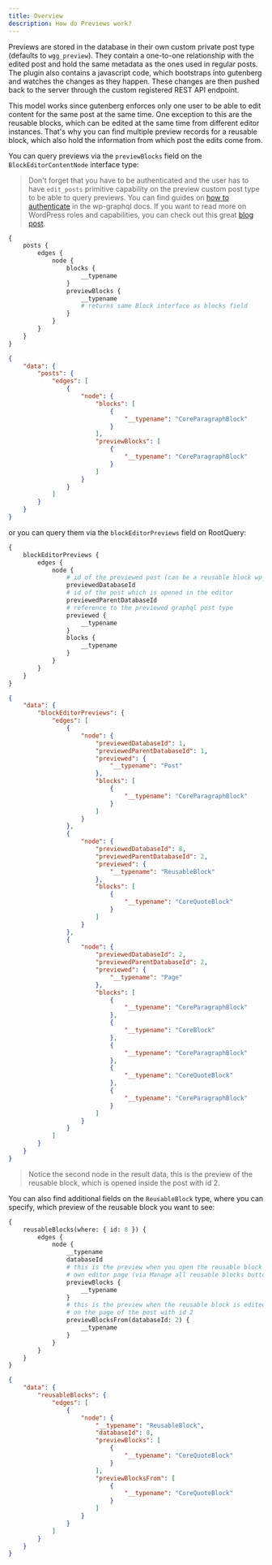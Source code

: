 ```yaml
---
title: Overview
description: How do Previews work?
---
```


Previews are stored in the database in their own custom private post type (defaults to `wgg_preview`). They contain a one-to-one relationship with the edited post and hold the same metadata as the ones used in regular posts. The plugin also contains a javascript code, which bootstraps into gutenberg and watches the changes as they happen. These changes are then pushed back to the server through the custom registered REST API endpoint.

This model works since gutenberg enforces only one user to be able to edit content for the same post at the same time. One exception to this are the reusable blocks, which can be edited at the same time from different editor instances. That's why you can find multiple preview records for a reusable block, which also hold the information from which post the edits come from.

You can query previews via the `previewBlocks` field on the `BlockEditorContentNode` interface type:

> Don't forget that you have to be authenticated and the user has to have `edit_posts` primitive capability on the preview custom post type to be able to query previews. You can find guides on [how to authenticate](https://docs.wpgraphql.com/guides/authentication-and-authorization/) in the wp-graphql docs. If you want to read more on WordPress roles and capabilities, you can check out this great [blog post](https://kinsta.com/blog/wordpress-user-roles/).

```graphql
{
	posts {
		edges {
			node {
				blocks {
					__typename
				}
				previewBlocks {
					__typename
					# returns same Block interface as blocks field
				}
			}
		}
	}
}
```

```json
{
	"data": {
		"posts": {
			"edges": [
				{
					"node": {
						"blocks": [
							{
								"__typename": "CoreParagraphBlock"
							}
						],
						"previewBlocks": [
							{
								"__typename": "CoreParagraphBlock"
							}
						]
					}
				}
			]
		}
	}
}
```

or you can query them via the `blockEditorPreviews` field on RootQuery:

```graphql
{
	blockEditorPreviews {
		edges {
			node {
				# id of the previewed post (can be a reusable block wp_block post type)
				previewedDatabaseId
				# id of the post which is opened in the editor
				previewedParentDatabaseId
				# reference to the previewed graphql post type
				previewed {
					__typename
				}
				blocks {
					__typename
				}
			}
		}
	}
}
```

```json
{
	"data": {
		"blockEditorPreviews": {
			"edges": [
				{
					"node": {
						"previewedDatabaseId": 1,
						"previewedParentDatabaseId": 1,
						"previewed": {
							"__typename": "Post"
						},
						"blocks": [
							{
								"__typename": "CoreParagraphBlock"
							}
						]
					}
				},
				{
					"node": {
						"previewedDatabaseId": 8,
						"previewedParentDatabaseId": 2,
						"previewed": {
							"__typename": "ReusableBlock"
						},
						"blocks": [
							{
								"__typename": "CoreQuoteBlock"
							}
						]
					}
				},
				{
					"node": {
						"previewedDatabaseId": 2,
						"previewedParentDatabaseId": 2,
						"previewed": {
							"__typename": "Page"
						},
						"blocks": [
							{
								"__typename": "CoreParagraphBlock"
							},
							{
								"__typename": "CoreBlock"
							},
							{
								"__typename": "CoreParagraphBlock"
							},
							{
								"__typename": "CoreQuoteBlock"
							},
							{
								"__typename": "CoreParagraphBlock"
							}
						]
					}
				}
			]
		}
	}
}
```

> Notice the second node in the result data, this is the preview of the reusable block, which is opened inside the post with id 2.

You can also find additional fields on the `ReusableBlock` type, where you can specify, which preview of the reusable block you want to see:

```graphql
{
	reusableBlocks(where: { id: 8 }) {
		edges {
			node {
				__typename
				databaseId
				# this is the preview when you open the reusable block on its
				# own editor page (via Manage all reusable blocks button)
				previewBlocks {
					__typename
				}
				# this is the preview when the reusable block is edited
				# on the page of the post with id 2
				previewBlocksFrom(databaseId: 2) {
					__typename
				}
			}
		}
	}
}
```

```json
{
	"data": {
		"reusableBlocks": {
			"edges": [
				{
					"node": {
						"__typename": "ReusableBlock",
						"databaseId": 8,
						"previewBlocks": [
							{
								"__typename": "CoreQuoteBlock"
							}
						],
						"previewBlocksFrom": [
							{
								"__typename": "CoreQuoteBlock"
							}
						]
					}
				}
			]
		}
	}
}
```
